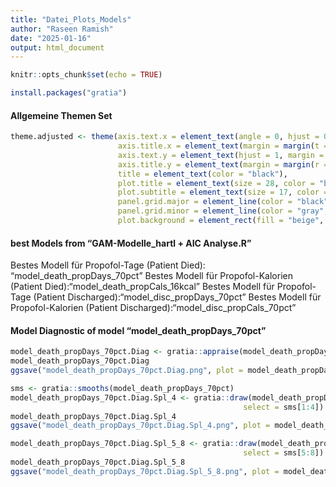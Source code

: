 ```yaml
---
title: "Datei_Plots_Models"
author: "Raseen Ramish"
date: "2025-01-16"
output: html_document
---
```


```r
knitr::opts_chunk$set(echo = TRUE)
```

```r
install.packages("gratia")
```

#### Allgemeine Themen Set 

```r

theme.adjusted <- theme(axis.text.x = element_text(angle = 0, hjust = 0.5, margin = margin(t = 5), size = 18),
                        axis.title.x = element_text(margin = margin(t = 20), size = 22), 
                        axis.text.y = element_text(hjust = 1, margin = margin(r = 10), size = 15, angle = 0),
                        axis.title.y = element_text(margin = margin(r = 20), size = 22),
                        title = element_text(color = "black"),
                        plot.title = element_text(size = 28, color = "black", face = "bold", hjust = 0.5), 
                        plot.subtitle = element_text(size = 17, color = "black", face = "italic"),
                        panel.grid.major = element_line(color = "black", linewidth = 0.1), 
                        panel.grid.minor = element_line(color = "gray", linewidth  = 0.1),
                        plot.background = element_rect(fill = "beige", color = NA))
```

#### best Models from "GAM-Modelle_hartl + AIC Analyse.R"

Bestes Modell für Propofol-Tage (Patient Died): "model_death_propDays_70pct"
Bestes Modell für Propofol-Kalorien (Patient Died):"model_death_propCals_16kcal"
Bestes Modell für Propofol-Tage (Patient Discharged):"model_disc_propDays_70pct"
Bestes Modell für Propofol-Kalorien (Patient Discharged):"model_disc_propCals_70pct"

#### Model Diagnostic of model "model_death_propDays_70pct" 

```r
model_death_propDays_70pct.Diag <- gratia::appraise(model_death_propDays_70pct) & theme_bw()
model_death_propDays_70pct.Diag 
ggsave("model_death_propDays_70pct.Diag.png", plot = model_death_propDays_70pct.Diag, width = 8, height = 6)
```

```r
sms <- gratia::smooths(model_death_propDays_70pct)
model_death_propDays_70pct.Diag.Spl_4 <- gratia::draw(model_death_propDays_70pct,
                                                    select = sms[1:4]) & theme_bw()
model_death_propDays_70pct.Diag.Spl_4
ggsave("model_death_propDays_70pct.Diag.Spl_4.png", plot = model_death_propDays_70pct.Diag.Spl_4, width = 8, height = 6)

```

```r
model_death_propDays_70pct.Diag.Spl_5_8 <- gratia::draw(model_death_propDays_70pct,
                                                    select = sms[5:8]) & theme_bw()
model_death_propDays_70pct.Diag.Spl_5_8
ggsave("model_death_propDays_70pct.Diag.Spl_5_8.png", plot = model_death_propDays_70pct.Diag.Spl_5_8, width = 8, height = 6)
```

